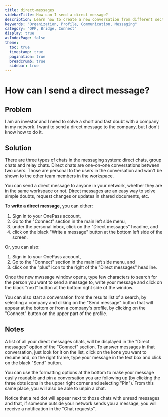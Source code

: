 ```yaml
---
title: direct-messages
sidebarTitle: How can I send a direct message?
description: Learn how to create a new conversation from different sections in OnePass, send a message and reply to it, including formatting options and pinning a chat.
keywords: "Organization, Profile, Communication, Messaging"
category: "OPP, Bridge, Connect"
display: true
asIndexPage: false
theme: 
  toc: true
  timestamp: true
  pagination: true
  breadcrumb: true
  sidebar: true
---
```


# How can I send a direct message?

## Problem

I am an investor and I need to solve a short and fast doubt with a company in my network. I want to send a direct message to the company, but I don't know how to do it.

## Solution

There are three types of chats in the messaging system: direct chats, group chats and relay chats. Direct chats are one-on-one conversations between two users. Those are personal to the users in the conversation and won't be shown to the other team members in the workspace.  

You can send a direct message to anyone in your network, whether they are in the same workspace or not. Direct messages are an easy way to solve simple doubts, request changes or updates in shared documents, etc. 

To **write a direct message**, you can either:  

1. Sign in to your OnePass account,
2. Go to the "Connect" section in the main left side menu,
3. under the personal inbox, click on the "Direct messages" headine, and
4. click on the black "Write a message" button at the bottom left side of the screen.

Or, you can also:

1. Sign in to your OnePass account,
2. Go to the "Connect" section in the main left side menu, and
3. click on the "plus" icon to the right of the "Direct messages" headline.

Once the new mwssage window opens, type few characters to search for the person you want to send a message to, write your message and click on the black "next" button at the bottom right side of the window.  

You can also start a conversation from the results list of a search, by selecting a company and cliking on the "Send message" button that will appear at the bottom or from a company's profile, by clicking on the "Connect" button on the upper part of the profile.

## Notes  

A list of all your direct messages chats, will be displayed in the "Direct messages" option of the "Connect" section. To answer messages in that conversation, just look for it on the list, click on the kone you want to resume and, on the right frame, type your message in the text box and click on the black "Send" button.  

You can use the formatting options at the bottom to make your message easily readable and pin a conversation you are following up (by clicking the three dots icons in the upper right corner and selecting "Pin"). From this same place, you will also be able to unpin a chat.  

Notice that a red dot will appear next to those chats with unread messages and that, if someone outside your network sends you a message, you will receive a notification in the "Chat requests". 
